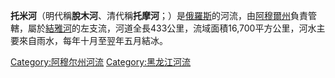 '''托米河'''（明代稱'''脫木河'''、清代稱'''托摩河'''；{{Lang-ru|Томь}}）是[[俄羅斯|俄羅斯]]的河流，由[[阿穆爾州|阿穆爾州]]負責管轄，屬於[[結雅河|結雅河]]的左支流，河道全長433公里，流域面積16,700平方公里，河水主要來自雨水，每年十月至翌年五月結冰。

{{Russia-geo-stub}}
{{黑龙江}}
[[Category:阿穆尔州河流|Category:阿穆尔州河流]]
[[Category:黑龙江河流|Category:黑龙江河流]]
